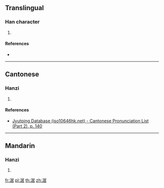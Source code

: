 {{character info/new}}
==Translingual==

===Han character===
{{Han char|rn=85|rad=水|as=08|sn=11|four=37164|canj=ESJR|ids=⿰氵居}}

# {{defn|Han|sort=水08}}

====References====
* {{Han ref|kx=0628.210|dkj=17603|hdz=31664.050|uh=6DBA|ud=28090|bh=D5FA|bd=54778}}

----

==Cantonese==

===Hanzi===
{{yue-hanzi|jyut=[[geoi1]]|y=geui1}}

# {{defn|lang=yue|sort=水08}}

====References====
*[http://www.iso10646hk.net/jp/document/download.jsp Jyutping Database (iso10646hk.net) - Cantonese Pronunciation List (Part 2), p. 140]

----

==Mandarin==

===Hanzi===
{{cmn-hanzi|pin=[[jū]] ([[ju1]])|wg=chü<sup>1</sup>}}

# {{defn|lang=cmn|sort=水08}}

[[fr:涺]]
[[pl:涺]]
[[th:涺]]
[[zh:涺]]